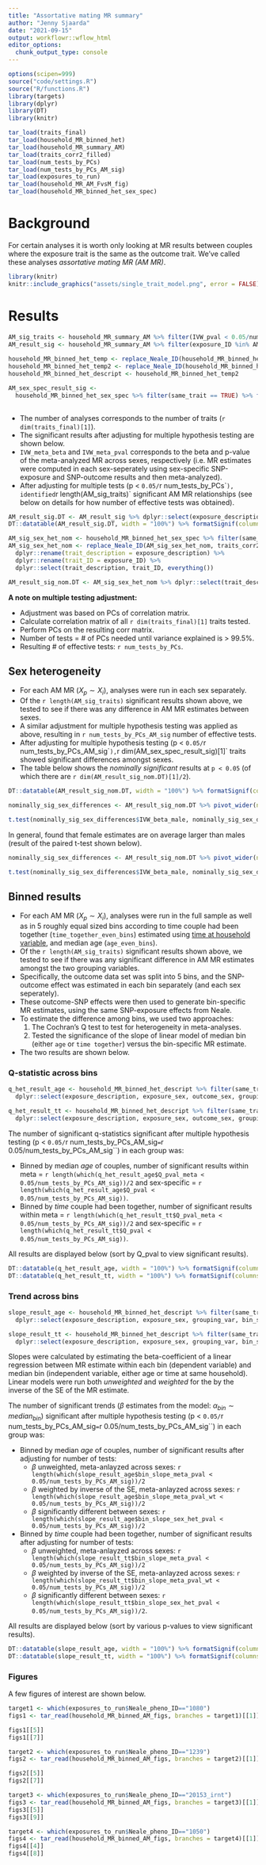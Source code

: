 ```yaml
---
title: "Assortative mating MR summary"
author: "Jenny Sjaarda"
date: "2021-09-15"
output: workflowr::wflow_html
editor_options:
  chunk_output_type: console
---
```


```r

options(scipen=999)
source("code/settings.R")
source("R/functions.R")
library(targets)
library(dplyr)
library(DT)
library(knitr)

```

```r

tar_load(traits_final)
tar_load(household_MR_binned_het)
tar_load(household_MR_summary_AM)
tar_load(traits_corr2_filled)
tar_load(num_tests_by_PCs)
tar_load(num_tests_by_PCs_AM_sig)
tar_load(exposures_to_run)
tar_load(household_MR_AM_FvsM_fig)
tar_load(household_MR_binned_het_sex_spec)

```

# Background 

For certain analyses it is worth only looking at MR results between couples where the exposure trait is the same as the outcome trait. We've called these analyses *assortative mating MR (AM MR)*. 

```r
library(knitr)
knitr::include_graphics("assets/single_trait_model.png", error = FALSE)
```

# Results 

```r

AM_sig_traits <- household_MR_summary_AM %>% filter(IVW_pval < 0.05/num_tests_by_PCs) %>% pull(exposure_ID) %>% unique()
AM_result_sig <- household_MR_summary_AM %>% filter(exposure_ID %in% AM_sig_traits)
 
household_MR_binned_het_temp <- replace_Neale_ID(household_MR_binned_het, traits_corr2_filled, "exposure_ID", "exposure_description")
household_MR_binned_het_temp2 <- replace_Neale_ID(household_MR_binned_het_temp, traits_corr2_filled, "outcome_ID", "outcome_description")
household_MR_binned_het_descript <- household_MR_binned_het_temp2

AM_sex_spec_result_sig <-
  household_MR_binned_het_sex_spec %>% filter(same_trait == TRUE) %>% filter(exposure_ID %in% AM_sig_traits) %>% filter(sex_het_pval < 0.05 /
                                                                                                                          num_tests_by_PCs_AM_sig)


```

- The number of analyses corresponds to the number of traits (`r dim(traits_final)[1]`). 
- The significant results after adjusting for multiple hypothesis testing are shown below. 
- `IVW_meta_beta` and `IVW_meta_pval` corresponds to the beta and p-value of the meta-analyzed MR across sexes, respectively (i.e. MR estimates were computed in each sex-seperately using sex-specific SNP-exposure and SNP-outcome results and then meta-analyzed).  
- After adjusting for multiple tests (p < `0.05/`r num_tests_by_PCs``), identified `r length(AM_sig_traits)` significant AM MR relationships (see below on details for how number of effective tests was obtained).

```r

AM_result_sig.DT <- AM_result_sig %>% dplyr::select(exposure_description, IVW_beta, IVW_pval) %>% unique()
DT::datatable(AM_result_sig.DT, width = "100%") %>% formatSignif(columns=c('IVW_beta', 'IVW_pval'), digits=3)

AM_sig_sex_het_nom <- household_MR_binned_het_sex_spec %>% filter(same_trait) %>% filter(exposure_ID %in% AM_sig_traits) %>% filter(sex_het_pval < 0.05)
AM_sig_sex_het_nom <- replace_Neale_ID(AM_sig_sex_het_nom, traits_corr2_filled,"exposure_ID", "exposure_description") %>%
  dplyr::rename(trait_description = exposure_description) %>%
  dplyr::rename(trait_ID = exposure_ID) %>%
  dplyr::select(trait_description, trait_ID, everything())

AM_result_sig_nom.DT <- AM_sig_sex_het_nom %>% dplyr::select(trait_description, trait_ID, exposure_sex, IVW_beta, IVW_se, IVW_pval, sex_het_pval) %>% unique()

```


**A note on multiple testing adjustment:**

  - Adjustment was based on PCs of correlation matrix.  
  - Calculate correlation matrix of all `r dim(traits_final)[1]` traits tested. 
  - Perform PCs on the resulting corr matrix. 
  - Number of tests = # of PCs needed until variance explained is > 99.5%. 
  - Resulting # of effective tests: `r num_tests_by_PCs`.  

## Sex heterogeneity

- For each AM MR ($X_{p} \sim X_i$), analyses were run in each sex separately. 
- Of the `r length(AM_sig_traits)` significant results shown above, we tested to see if there was any difference in AM MR estimates between sexes. 
- A similar adjustment for multiple hypothesis testing was applied as above, resulting in `r num_tests_by_PCs_AM_sig` number of effective tests. 
- After adjusting for multiple hypothesis testing (p < `0.05/`r num_tests_by_PCs_AM_sig``), `r dim(AM_sex_spec_result_sig)[1]` traits showed significant differences amongst sexes.
- The table below shows the *nominally significant* results at `p < 0.05` (of which there are `r dim(AM_result_sig_nom.DT)[1]/2`).


```r


DT::datatable(AM_result_sig_nom.DT, width = "100%") %>% formatSignif(columns=c('IVW_beta', 'IVW_pval', 'sex_het_pval'), digits=3)

nominally_sig_sex_differences <- AM_result_sig_nom.DT %>% pivot_wider(names_from = exposure_sex, values_from = c(IVW_beta, IVW_se, IVW_pval)) 

t.test(nominally_sig_sex_differences$IVW_beta_male, nominally_sig_sex_differences$IVW_beta_female, paired = T)

```

In general, found that female estimates are on average larger than males (result of the paired t-test shown below).

```r

nominally_sig_sex_differences <- AM_result_sig_nom.DT %>% pivot_wider(names_from = exposure_sex, values_from = c(IVW_beta, IVW_se, IVW_pval)) 

t.test(nominally_sig_sex_differences$IVW_beta_male, nominally_sig_sex_differences$IVW_beta_female, paired = T)

```

## Binned results

- For each AM MR ($X_{p} \sim X_i$), analyses were run in the full sample as well as in 5 roughly equal sized bins according to time couple had been together (`time_together_even_bins`) estimated using [time at household variable](https://biobank.ctsu.ox.ac.uk/showcase/field.cgi?id=699), and median age (`age_even_bins`). 
- Of the `r length(AM_sig_traits)` significant results shown above, we tested to see if there was any significant difference in AM MR estimates amongst the two grouping variables. 
- Specifically, the outcome data set was split into 5 bins, and the SNP-outcome effect was estimated in each bin separately (and each sex seperately). 
- These outcome-SNP effects were then used to generate bin-specific MR estimates, using the same SNP-exposure effects from Neale. 
- To estimate the difference among bins, we used two approaches: 
    1. The Cochran's Q test to test for heterogeneity in meta-analyses.
    2. Tested the significance of the slope of linear model of median bin (either `age` or `time together`) versus the bin-specific MR estimate.  
- The two results are shown below. 

### Q-statistic across bins

```r

q_het_result_age <- household_MR_binned_het_descript %>% filter(same_trait==TRUE) %>% filter(grouping_var=="age_even_bins") %>% filter(IVW_meta_pval < 0.05/num_tests_by_PCs) %>%
  dplyr::select(exposure_description, exposure_sex, outcome_sex, grouping_var, IVW_beta, IVW_pval, Q_pval, Q_pval_meta) %>% arrange(Q_pval_meta)

q_het_result_tt <- household_MR_binned_het_descript %>% filter(same_trait==TRUE) %>% filter(grouping_var=="time_together_even_bins") %>% filter(IVW_meta_pval < 0.05/num_tests_by_PCs) %>%
  dplyr::select(exposure_description, exposure_sex, outcome_sex, grouping_var, IVW_beta, IVW_pval, Q_pval, Q_pval_meta) %>% arrange(Q_pval_meta)

```

The number of significant q-statistics significant after multiple hypothesis testing (p < `0.05/`r num_tests_by_PCs_AM_sig` = `r 0.05/num_tests_by_PCs_AM_sig``) in each group was:

  - Binned by median *age* of couples, number of significant results within meta = `r length(which(q_het_result_age$Q_pval_meta < 0.05/num_tests_by_PCs_AM_sig))/2` and sex-specific = `r length(which(q_het_result_age$Q_pval < 0.05/num_tests_by_PCs_AM_sig))`.
  - Binned by *time* couple had been together, number of significant results within meta = `r length(which(q_het_result_tt$Q_pval_meta < 0.05/num_tests_by_PCs_AM_sig))/2` and sex-specific = `r length(which(q_het_result_tt$Q_pval < 0.05/num_tests_by_PCs_AM_sig))`.

All results are displayed below (sort by Q_pval to view significant results).

```r

DT::datatable(q_het_result_age, width = "100%") %>% formatSignif(columns=c('IVW_beta', 'IVW_pval', 'Q_pval', 'Q_pval_meta'), digits=3)
DT::datatable(q_het_result_tt, width = "100%") %>% formatSignif(columns=c('IVW_beta', 'IVW_pval', 'Q_pval', 'Q_pval_meta'), digits=3)
```

### Trend across bins 

```r

slope_result_age <- household_MR_binned_het_descript %>% filter(same_trait==TRUE) %>% filter(grouping_var=="age_even_bins") %>% filter(IVW_meta_pval < 0.05/num_tests_by_PCs) %>%
  dplyr::select(exposure_description, exposure_sex, grouping_var, bin_slope_beta, bin_slope_pval, bin_slope_meta_pval, bin_slope_meta_pval_wt, bin_slope_sex_het_pval) %>% arrange(bin_slope_meta_pval)

slope_result_tt <- household_MR_binned_het_descript %>% filter(same_trait==TRUE) %>% filter(grouping_var=="time_together_even_bins") %>% filter(IVW_meta_pval < 0.05/num_tests_by_PCs) %>%
  dplyr::select(exposure_description, exposure_sex, grouping_var, bin_slope_beta, bin_slope_pval, bin_slope_meta_pval, bin_slope_meta_pval_wt, bin_slope_sex_het_pval) %>% arrange(bin_slope_meta_pval)

```

Slopes were calculated by estimating the beta-coefficient of a linear regression between MR estimate within each bin (dependent variable) and median bin (independent variable, either age or time at same household). Linear models were run both *unweighted* and *weighted* for the by the inverse of the SE of the MR estimate. 

The number of significant trends ($\beta$ estimates from the model: $\alpha_{bin} \sim median_{bin}$) significant after multiple hypothesis testing (p < `0.05/`r num_tests_by_PCs_AM_sig` = `r 0.05/num_tests_by_PCs_AM_sig``) in each group was:

  - Binned by median *age* of couples, number of significant results after adjusting for number of tests:
      - $\beta$ unweighted, meta-anlayzed across sexes: `r length(which(slope_result_age$bin_slope_meta_pval < 0.05/num_tests_by_PCs_AM_sig))/2`
      - $\beta$ weighted by inverse of the SE, meta-anlayzed across sexes: `r length(which(slope_result_age$bin_slope_meta_pval_wt < 0.05/num_tests_by_PCs_AM_sig))/2`
      - $\beta$ significantly different between sexes: `r length(which(slope_result_age$bin_slope_sex_het_pval < 0.05/num_tests_by_PCs_AM_sig))/2`
  - Binned by *time* couple had been together, number of significant results after adjusting for number of tests:
      - $\beta$ unweighted, meta-anlayzed across sexes: `r length(which(slope_result_tt$bin_slope_meta_pval < 0.05/num_tests_by_PCs_AM_sig))/2`
      - $\beta$ weighted by inverse of the SE, meta-anlayzed across sexes: `r length(which(slope_result_tt$bin_slope_meta_pval_wt < 0.05/num_tests_by_PCs_AM_sig))/2`
      - $\beta$ significantly different between sexes: `r length(which(slope_result_tt$bin_slope_sex_het_pval < 0.05/num_tests_by_PCs_AM_sig))/2`.

All results are displayed below (sort by various p-values to view significant results).

```r

DT::datatable(slope_result_age, width = "100%") %>% formatSignif(columns=c('bin_slope_beta', 'bin_slope_pval', 'bin_slope_meta_pval', 'bin_slope_meta_pval_wt', 'bin_slope_sex_het_pval'), digits=3)
DT::datatable(slope_result_tt, width = "100%") %>% formatSignif(columns=c('bin_slope_beta', 'bin_slope_pval', 'bin_slope_meta_pval', 'bin_slope_meta_pval_wt', 'bin_slope_sex_het_pval'), digits=3)
```

### Figures

A few figures of interest are shown below.

```r

target1 <- which(exposures_to_run$Neale_pheno_ID=="1080")
figs1 <- tar_read(household_MR_binned_AM_figs, branches = target1)[[1]]

figs1[[5]]
figs1[[7]]

target2 <- which(exposures_to_run$Neale_pheno_ID=="1239")
figs2 <- tar_read(household_MR_binned_AM_figs, branches = target2)[[1]]

figs2[[5]]
figs2[[7]]

target3 <- which(exposures_to_run$Neale_pheno_ID=="20153_irnt")
figs3 <- tar_read(household_MR_binned_AM_figs, branches = target3)[[1]]
figs3[[5]]
figs3[[9]]

target4 <- which(exposures_to_run$Neale_pheno_ID=="1050")
figs4 <- tar_read(household_MR_binned_AM_figs, branches = target4)[[1]]
figs4[[4]]
figs4[[8]]
```

